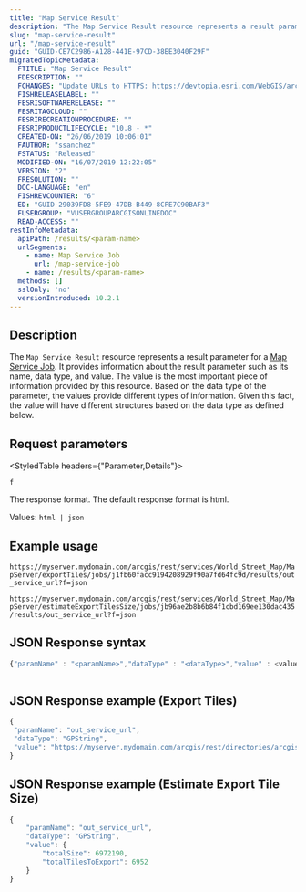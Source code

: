 ```yaml
---
title: "Map Service Result"
description: "The Map Service Result resource represents a result parameter for a Map Service Job."
slug: "map-service-result"
url: "/map-service-result"
guid: "GUID-CE7C2986-A128-441E-97CD-38EE3040F29F"
migratedTopicMetadata:
  FTITLE: "Map Service Result"
  FDESCRIPTION: ""
  FCHANGES: "Update URLs to HTTPS: https://devtopia.esri.com/WebGIS/arcgis-rest-api-documentation/issues/181"
  FISHRELEASELABEL: ""
  FESRISOFTWARERELEASE: ""
  FESRITAGCLOUD: ""
  FESRIRECREATIONPROCEDURE: ""
  FESRIPRODUCTLIFECYCLE: "10.8 - *"
  CREATED-ON: "26/06/2019 10:06:01"
  FAUTHOR: "ssanchez"
  FSTATUS: "Released"
  MODIFIED-ON: "16/07/2019 12:22:05"
  VERSION: "2"
  FRESOLUTION: ""
  DOC-LANGUAGE: "en"
  FISHREVCOUNTER: "6"
  ED: "GUID-29039FD8-5FE9-47DB-B449-8CFE7C90BAF3"
  FUSERGROUP: "VUSERGROUPARCGISONLINEDOC"
  READ-ACCESS: ""
restInfoMetadata:
  apiPath: /results/<param-name>
  urlSegments:
    - name: Map Service Job
      url: /map-service-job
    - name: /results/<param-name>
  methods: []
  sslOnly: 'no'
  versionIntroduced: 10.2.1
---
```


## Description

The `Map Service Result`  resource represents a result parameter for a [Map Service Job](/map-service-job). It provides information about the result parameter such as its name, data type, and value. The value is the most important piece of information provided by this resource. Based on the data type of the parameter, the values provide different types of information. Given this fact, the value will have different structures based on the data type as defined below.

##  Request parameters 

<StyledTable headers={"Parameter,Details"}>

<StyledTableRow>

<StyledTableCell cellStyle="markdown">

`f` 

</StyledTableCell>

<StyledTableCell cellStyle="markdown">

The response format. The default response format is html.

Values: `html | json` 

</StyledTableCell>

</StyledTableRow>

</StyledTable>

## Example usage

`https://myserver.mydomain.com/arcgis/rest/services/World_Street_Map/MapServer/exportTiles/jobs/j1fb60facc9194208929f90a7fd64fc9d/results/out_service_url?f=json` 

`https://myserver.mydomain.com/arcgis/rest/services/World_Street_Map/MapServer/estimateExportTilesSize/jobs/jb96ae2b8b6b84f1cbd169ee130dac435/results/out_service_url?f=json` 

## JSON Response syntax

```javascript
{"paramName" : "<paramName>","dataType" : "<dataType>","value" : <valueLiteralOrObject>}
          
```

 

## JSON Response example (Export Tiles)

```javascript
{
 "paramName": "out_service_url",
 "dataType": "GPString",
 "value": "https://myserver.mydomain.com/arcgis/rest/directories/arcgisoutput/World_soils_MapServer/_agsLMapCacheL3F19"
}
```

 

## JSON Response example (Estimate Export Tile Size)

```javascript
{
    "paramName": "out_service_url",
    "dataType": "GPString",
    "value": {
        "totalSize": 6972190,
        "totalTilesToExport": 6952
    }
}
```

 
